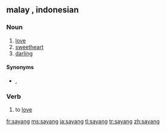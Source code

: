 ==malay , indonesian==

===Noun===
{{infl|id|noun}}

# [[love]]
# [[sweetheart]]
# [[darling]]


====Synonyms====
* {{sense|love}} {{l|id|cinta}}, {{l|id|kasih}}

===Verb===
{{infl|id|verb}}

# to [[love]]

[[fr:sayang]]
[[ms:sayang]]
[[ja:sayang]]
[[tl:sayang]]
[[tr:sayang]]
[[zh:sayang]]